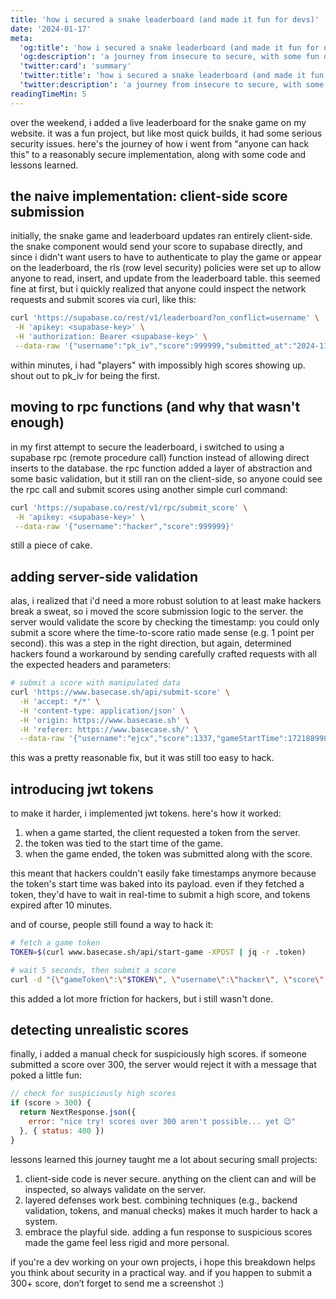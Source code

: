 ```yaml
---
title: 'how i secured a snake leaderboard (and made it fun for devs)'
date: '2024-01-17'
meta:
  'og:title': 'how i secured a snake leaderboard (and made it fun for devs)'
  'og:description': 'a journey from insecure to secure, with some fun dev easter eggs along the way'
  'twitter:card': 'summary'
  'twitter:title': 'how i secured a snake leaderboard (and made it fun for devs)'
  'twitter:description': 'a journey from insecure to secure, with some fun dev easter eggs along the way'
readingTimeMin: 5
---
```

over the weekend, i added a live leaderboard for the snake game on my website. it was a fun project, but like most quick builds, it had some serious security issues. here's the journey of how i went from "anyone can hack this" to a reasonably secure implementation, along with some code and lessons learned.

## the naive implementation: client-side score submission

initially, the snake game and leaderboard updates ran entirely client-side. the snake component would send your score to supabase directly, and since i didn't want users to have to authenticate to play the game or appear on the leaderboard, the rls (row level security) policies were set up to allow anyone to read, insert, and update from the leaderboard table. this seemed fine at first, but i quickly realized that anyone could inspect the network requests and submit scores via curl, like this:

```bash
curl 'https://supabase.co/rest/v1/leaderboard?on_conflict=username' \
 -H 'apikey: <supabase-key>' \
 -H 'authorization: Bearer <supabase-key>' \
 --data-raw '{"username":"pk_iv","score":999999,"submitted_at":"2024-11-17T17:45:22.381Z"}'
```

within minutes, i had "players" with impossibly high scores showing up. shout out to pk_iv for being the first.

## moving to rpc functions (and why that wasn't enough)

in my first attempt to secure the leaderboard, i switched to using a supabase rpc (remote procedure call) function instead of allowing direct inserts to the database. the rpc function added a layer of abstraction and some basic validation, but it still ran on the client-side, so anyone could see the rpc call and submit scores using another simple curl command:

```bash
curl 'https://supabase.co/rest/v1/rpc/submit_score' \
 -H 'apikey: <supabase-key>' \
 --data-raw '{"username":"hacker","score":999999}'
```

still a piece of cake.

## adding server-side validation

alas, i realized that i'd need a more robust solution to at least make hackers break a sweat, so i moved the score submission logic to the server. the server would validate the score by checking the timestamp: you could only submit a score where the time-to-score ratio made sense (e.g. 1 point per second). this was a step in the right direction, but again, determined hackers found a workaround by sending carefully crafted requests with all the expected headers and parameters:

```bash
# submit a score with manipulated data
curl 'https://www.basecase.sh/api/submit-score' \
  -H 'accept: */*' \
  -H 'content-type: application/json' \
  -H 'origin: https://www.basecase.sh' \
  -H 'referer: https://www.basecase.sh/' \
  --data-raw '{"username":"ejcx","score":1337,"gameStartTime":1721889984973}'
```

this was a pretty reasonable fix, but it was still too easy to hack.

## introducing jwt tokens

to make it harder, i implemented jwt tokens. here's how it worked:

1. when a game started, the client requested a token from the server.
2. the token was tied to the start time of the game.
3. when the game ended, the token was submitted along with the score.

this meant that hackers couldn't easily fake timestamps anymore because the token's start time was baked into its payload. even if they fetched a token, they'd have to wait in real-time to submit a high score, and tokens expired after 10 minutes.

and of course, people still found a way to hack it:

```bash
# fetch a game token
TOKEN=$(curl www.basecase.sh/api/start-game -XPOST | jq -r .token)

# wait 5 seconds, then submit a score
curl -d "{\"gameToken\":\"$TOKEN\", \"username\":\"hacker\", \"score\":5}" www.basecase.sh/api/submit-score
```

this added a lot more friction for hackers, but i still wasn't done.

## detecting unrealistic scores

finally, i added a manual check for suspiciously high scores. if someone submitted a score over 300, the server would reject it with a message that poked a little fun:

```javascript
// check for suspiciously high scores
if (score > 300) {
  return NextResponse.json({ 
    error: "nice try! scores over 300 aren't possible... yet 😉" 
  }, { status: 400 })
}
```

lessons learned
this journey taught me a lot about securing small projects:

1. client-side code is never secure. anything on the client can and will be inspected, so always validate on the server.
2. layered defenses work best. combining techniques (e.g., backend validation, tokens, and manual checks) makes it much harder to hack a system.
3. embrace the playful side. adding a fun response to suspicious scores made the game feel less rigid and more personal.

if you're a dev working on your own projects, i hope this breakdown helps you think about security in a practical way. and if you happen to submit a 300+ score, don’t forget to send me a screenshot :)

